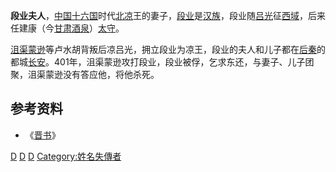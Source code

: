 {{no footnotes|time=2018-01-20T11:04:37+00:00}}
'''段业夫人'''，[[中国|中国]][[十六国|十六国]]时代[[北凉|北凉]]王的妻子，[[段业|段业]]是[[汉族|汉族]]，段业随[[吕光|吕光]]征[[西域|西域]]，后来任建康（今[[甘肃|甘肃]][[酒泉|酒泉]]）[[太守|太守]]。

[[沮渠蒙逊|沮渠蒙逊]]等卢水胡背叛后凉吕光，拥立段业为凉王，段业的夫人和儿子都在[[后秦|后秦]]的都城[[长安|长安]]。401年，沮渠蒙逊攻打段业，段业被俘，乞求东还，与妻子、儿子团聚，沮渠蒙逊没有答应他，将他杀死。

==参考资料==
*《[[晋书|晋书]]》
{{十六國涼國及夏國皇后}}
[[Category:北凉|D]]
[[Category:十六国君主配偶|D]]
[[Category:中国君主嫡妻未得封后者|D]]
[[Category:姓名失傳者|Category:姓名失傳者]]